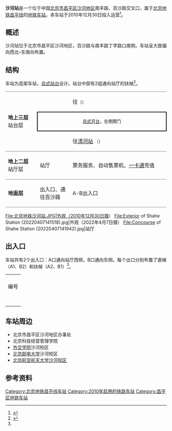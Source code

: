 {{noteTA 
|G1 =Railway}}
{{about|[[北京地铁昌平线|北京地铁昌平线]]的车站|国铁[[京包铁路|京包铁路]]的车站|沙河站 (京包铁路)|其他同名车站|沙河站}}
{{Infobox station
|name = 沙河
|eng_name = Shahe
|linecolour = {{北京地铁颜色|昌}}
|image = Platform of Shahe Station (20220407142037).jpg
|caption = 沙河站站台
|other_name = 
|country = {{PRC}}
|borough = [[北京市|北京市]][[昌平区|昌平区]][[沙河地区|沙河地区]]
|address = 南丰路、百沙路交叉口
|coordinates = {{coord|40|8|49.39|N|116|16|58.12|E|type:railwaystation|display=inline,title}}
|elevation = 
|operator = [[北京市地铁运营有限公司|北京市地铁运营有限公司]]
|lines = {{北京地铁线路名|昌|SL}}
|distance = 
|platform = 1座[[岛式站台|岛式站台]]
|tracks = 2条
|bus_routes = 
|bus_stands = 
|connections = 公交站：地铁沙河站
|structure = 高架车站
|hall = 整体式站厅
|depth = 
|levels = 
|interchange = 
|exits = 2个
|elevator = 
|escalator = 
|architect = 
|architectural_style = 
|colour = 
|type = 
|status = 运营中
|code = 
|zone = 
|classification = 
|website = 
|built = 
|opened = 2010年12月30日
|pass_year = 
|passengers = 
|pass_system = 
|pass_rank = 
|mpassengers = 
|trains = 
|station_hours = 
|hours = 
|first = {{北京地铁线路名|昌|S}}
:往{{北京地铁起讫站|昌平|L}}：05:47
:往{{北京地铁起讫站|昌平|R}}：06:08
|last = {{北京地铁线路名|昌|S}}
:往{{北京地铁起讫站|昌平|L}}：23:51
:往{{北京地铁起讫站|昌平|R}}：23:12
:往{{站|朱辛庄}}：23:57
|adjacent = {{adjacent stations|system=北京地铁|line=昌|left=沙河高教园|right=巩华城|note-left=1.964km|note-mid=距离[[昌平西山口站|昌平西山口]]18.116km|note-right=2.025km}}
|other_services = 
|route_map = {{Routemap|inline=yes|map=
uSTRf\uSTRg~~ ~~{{rmr|Licon=U|{{stl|北京地铁|沙河高教园}}}}
uSTR+BSl\uSTR+BSr
uSTR+BSl\uSTR+BSr
uSTRf\uSTRg~~ ~~{{rmr|Licon=D|{{stl|北京地铁|巩华城}}}}
}}
}}
'''沙河站'''是一个位于中国[[北京市|北京市]][[昌平区|昌平区]][[沙河地区|沙河地区]]南丰路、百沙路交叉口，属于[[北京地铁|北京地铁]][[北京地铁昌平线|昌平线]]的[[地铁车站|地铁车站]]。本车站于2010年12月30日投入运营<ref>{{cite web|url=http://zhengwu.beijing.gov.cn/bmfu/bmts/t1147349.htm|title=五条地铁新线最小发车间隔五分钟|author=刘冕 刘欢|work=北京日报|date=2010-12-31|accessdate=2011-01-08}}{{dead link|date=2018年1月 |bot=InternetArchiveBot |fix-attempted=yes }}</ref>。

== 概述 ==
沙河站位于北京市昌平区沙河地区，百沙路与南丰路丁字路口南侧。车站呈大致偏向西北–东南向布置。

== 结构 ==
车站为高架车站，[[岛式站台|岛式站台]]设计。站台中部有2组通向站厅的扶梯<ref name="zhandian">{{cite web|url=http://www.bjsubway.com/station/xltcx/linecp/2013-08-26/249.html|title=站点及周边信息：昌平线沙河站|publisher=北京地铁|date=2013-08-26|accessdate=2016-01-13|archive-date=2016-08-05|archive-url=https://web.archive.org/web/20160805062315/http://www.bjsubway.com/station/xltcx/linecp/2013-08-26/249.html|dead-url=no}}</ref>。
{|cellspacing=0 cellpadding=3
|style="border-bottom:solid 1px gray;border-top:solid 1px gray;" rowspan=3 width=100|'''地上三层'''<br/>站台层
|style="border-top:solid 1px gray;" width=100|{{arrow|L}}
|style="border-top:solid 1px gray;" width=350|{{北京地铁线路名|昌|c}}往{{站|昌平西山口}}<small>（{{站|沙河高教园}}）</small>
|-
|style="border-right:solid 2px black;border-left:solid 2px black;border-top:solid 2px black;border-bottom:solid 2px black;" colspan=2|<center><small>[[岛式月台|岛式月台]]，左側開门</small></center>
|-
|style="border-bottom:solid 1px gray;"|{{arrow|R}}
|style="border-bottom:solid 1px gray;"|{{北京地铁线路名|昌|c}}往[[清河站#地铁站|清河站]] <!--{{站|蓟门桥}}-->  <small>（{{站|巩华城}}）</small>
|-
|style="border-bottom:solid 1px gray;"|'''地上二层'''<br/>站厅层
|style="border-bottom:solid 1px gray;"|站厅
|style="border-bottom:solid 1px gray;"|票务服务、自动售票机、[[北京市政交通一卡通|一卡通]]充值
|-
|style="border-bottom:solid 1px gray;"|'''地面层'''
|style="border-bottom:solid 1px gray;"|出入口、通往百沙路
|style="border-bottom:solid 1px gray;"|A-B出入口
|}
<gallery>
File:北京地铁沙河站.JPG|外观（2010年12月30日摄）
File:Exterior of Shahe Station (20220407141518).jpg|外观（2022年4月7日摄）
File:Concourse of Shahe Station (20220407141942).jpg|站厅
</gallery>

== 出入口 ==

车站共有2个出入口：A口通向站厅西侧，B口通向东侧。每个出口分别布置了直梯（A1、B2）和扶梯（A2、B1）<ref name="zhandian"></ref>。
{| class="wikitable"
| colspan="6" align="center" bgcolor="{{北京地铁颜色|昌}}" |
|-
! 编号
! 指示
! 建议前往的目的地
! 图片
! 无障碍设施
|-
|{{港鐵出口|A|1|附=升}}
|南丰路（西侧）
|
|[[File:Exit_A1_of_Shahe_Station_(20220407141355).jpg|150px]]
|[[File:Exit_A1_lift_of_Shahe_Station_(20220407141404).jpg|150px]]
|-
|{{港鐵出口|A|2}}
|南丰路（西侧）
|
|[[File:Exit_A2_of_Shahe_Station_(20220407141326).jpg|150px]]
|{{n/a}}
|-
|{{港鐵出口|B|1}}
|南丰路（东侧）
|
|[[File:Exit_B1_of_Shahe_Station_(20220407141017).jpg|150px]]
|{{n/a}}
|-
|{{港鐵出口|B|2|附=升}}
|南丰路（东侧）
|
|[[File:Exit_B2_of_Shahe_Station_(20220407141115).jpg|150px]]
|[[File:Exit_B2_lift_of_Shahe_Station_(20220407141104).jpg|150px]]
|-
| colspan="5" bgcolor="#EEEEEE" | {{港鐵出口|註=升}}
|}

== 车站周边 ==

*北京市昌平区沙河地区办事处
*北京科技经营管理学院
*[[外交学院|外交学院]]沙河校区
*[[北京邮电大学|北京邮电大学]]沙河校区
*[[北京航空航天大学|北京航空航天大学]][[北京航空航天大学沙河校区|沙河校区]]

== 参考资料 ==
{{reflist}}

{{北京地铁昌平线}}
[[Category:北京地铁昌平线车站|Category:北京地铁昌平线车站]]
[[Category:2010年启用的铁路车站|Category:2010年启用的铁路车站]]
[[Category:昌平区地铁车站|Category:昌平区地铁车站]]